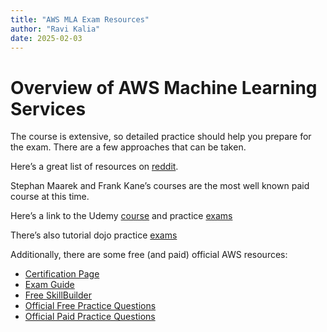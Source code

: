 ```yaml
---
title: "AWS MLA Exam Resources"
author: "Ravi Kalia"
date: 2025-02-03
---
```



# Overview of AWS Machine Learning Services

The course is extensive, so detailed practice should help you prepare for the exam. There are a few approaches that can be taken.

Here's a great list of resources on [reddit](https://www.reddit.com/r/AWSCertifications/comments/1fn0hrw/aws_certified_machine_learning_engineer_associate/).


Stephan Maarek and Frank Kane's courses are the most well known paid course at this time.

Here's a link to the Udemy [course](https://www.udemy.com/course/aws-certified-machine-learning-engineer-associate-mla-c01) and practice [exams](https://www.udemy.com/course/practice-exams-aws-certified-machine-learning-engineer-associate)

There's also  tutorial dojo practice [exams](https://portal.tutorialsdojo.com/courses/aws-certified-machine-learning-engineer-associate-practice-exams-mla-c01-2025/)


Additionally, there are some free (and paid) official AWS resources:

* [Certification Page](https://aws.amazon.com/certification/certified-machine-learning-engineer-associate/)
* [Exam Guide](https://d1.awsstatic.com/training-and-certification/docs-machine-learning-engineer-associate/AWS-Certified-Machine-Learning-Engineer-Associate_Exam-Guide.pdf)
* [Free SkillBuilder](https://explore.skillbuilder.aws/learn/learning-plans/2191/standard-exam-prep-plan-aws-certified-machine-learning-associate-mla-c01)
* [Official Free Practice Questions](https://explore.skillbuilder.aws/learn/courses/19688/exam-prep-official-practice-question-set-aws-certified-machine-learning-engineer-associate-mla-c01-english)
* [Official Paid Practice Questions](https://explore.skillbuilder.aws/learn/courses/19742/exam-prep-official-pretest-aws-certified-machine-learning-engineer-associate-mla-c01-english)

